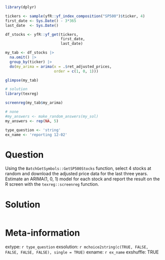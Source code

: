 ```r
library(dplyr)

tickers <- sample(yfR::yf_index_composition("SP500")$ticker, 4)
first_date <- Sys.Date() - 3*365
last_date  <- Sys.Date()

df_stocks <- yfR::yf_get(tickers, 
                         first_date, 
                         last_date)

my_tab <- df_stocks |>
  na.omit() |>
  group_by(ticker) |>
  do(my_arima = arima(x = .$ret_adjusted_prices, 
                      order = c(1, 0, 1))) 

glimpse(my_tab)

# solution
library(texreg)

screenreg(my_tab$my_arima)
```

```r
# none
#my_answers <- make_random_answers(my_sol)
my_answers <- rep(NA, 5)

type_question <- 'string'
ex_name <- 'reporting 12-02'
```

Question
========

Using the `BatchGetSymbols::GetSP500Stocks` function, select 4 stocks at random and download the adjusted price data for the last three years. Estimate an ARIMA(1, 0, 1) model for each stock and report the result on the R screen with the `texreg::screenreg` function.


Solution
================

```r
```


Meta-information
================
extype: `r type_question`
exsolution: `r mchoice2string(c(TRUE, FALSE, FALSE, FALSE, FALSE), single = TRUE)`
exname: `r ex_name`
exshuffle: TRUE

